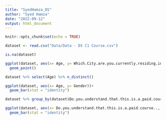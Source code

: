 ```yaml
---
title: "SyedHamza_DS"
author: "Syed Hamza"
date: "2022-09-12"
output: html_document
---
```


```r
knitr::opts_chunk$set(echo = TRUE)
```

```r
dataset <- read.csv("Data/Data - DS C1 Course.csv")
```

```r
is.na(dataset)
```

```r
ggplot(dataset, aes(x= Age, y= Which.City.are.you.currently.residing.in.))+
  geom_point()
```
```r
dataset %>% select(Age) %>% n_distinct()
```

```r
ggplot(dataset, aes(x= Age, y= Gender))+
  geom_bar(stat = "identity")
```

```r
dataset %>% group_by(dataset$Do.you.understand.that.this.is.a.paid.course..) %>% count()
```

```r
ggplot(dataset, aes(x= Do.you.understand.that.this.is.a.paid.course.., y= Gender))+
  geom_bar(stat = "identity")  
```

